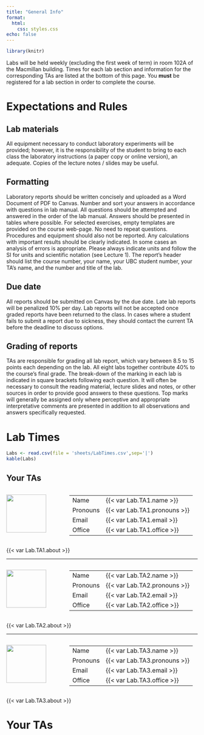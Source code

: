```yaml
---
title: "General Info"
format: 
  html:
    css: styles.css
echo: false
---
```


```r

library(knitr)
```

Labs will be held weekly (excluding the first week of term) in room 102A of the Macmillan building.  Times for each lab section and information for the corresponding TAs are listed at the bottom of this page.  You **must** be registered for a lab section in order to complete the course.


# Expectations and Rules

## Lab materials 

All equipment necessary to conduct laboratory experiments will be provided; however, it is the responsibility of the student to bring to each class the laboratory instructions (a paper copy or online version), an adequate. Copies of the lecture notes / slides may be useful.

## Formatting

Laboratory reports should be written concisely and uploaded as a Word Document of PDF to Canvas. Number and sort your answers in accordance with questions in lab manual. All questions should be attempted and answered in the order of the lab manual. Answers should be presented in tables where possible. For selected exercises, empty templates are provided on the course web-page. No need to repeat questions. Procedures and equipment should also not be reported. Any calculations with important results should be clearly indicated. In some cases an analysis of errors is appropriate. Please always indicate units and follow the SI for units and scientific notation (see Lecture 1). The report's header should list the course number, your name, your UBC student number, your TA's name, and the number and title of the lab.

## Due date

All reports should be submitted on Canvas by the due date. Late lab reports will be penalized 10% per day. Lab reports will not be accepted once graded reports have been returned to the class. In cases where a student fails to submit a report due to sickness, they should contact the current TA before the deadline to discuss options.

## Grading of reports

TAs are responsible for grading all lab report, which vary between 8.5 to 15 points each depending on the lab. All eight labs together contribute 40% to the course's final grade. The break-down of the marking in each lab is indicated in square brackets following each question. It will often be necessary to consult the reading material, lecture slides and notes, or other sources in order to provide good answers to these questions. Top marks will generally be assigned only where perceptive and appropriate interpretative comments are presented in addition to all observations and answers specifically requested.

# Lab Times

```r

Labs <- read.csv(file = 'sheets/LabTimes.csv',sep='|')
kable(Labs)

```

## Your TAs

:::: {.columns}

:::{.column width="30%"}

![](images/{{< var Lab.TA1.photo >}}){width=85%}

:::

:::{.column width="70%"}

 |
-----|:-----
Name|{{< var Lab.TA1.name >}}
Pronouns|{{< var Lab.TA1.pronouns >}}
Email|{{< var Lab.TA1.email >}}
Office|{{< var Lab.TA1.office >}}


::: 

::::

{{< var Lab.TA1.about >}}

---

:::: {.columns}

:::{.column width="30%"}

![](images/{{< var Lab.TA2.photo >}}){width=85%}

:::

:::{.column width="70%"}


 |
-----|:-----
Name|{{< var Lab.TA2.name >}}
Pronouns|{{< var Lab.TA2.pronouns >}}
Email|{{< var Lab.TA2.email >}}
Office|{{< var Lab.TA2.office >}}

::: 

::::

{{< var Lab.TA2.about >}}

---

:::: {.columns}

:::{.column width="30%"}

![](images/{{< var Lab.TA3.photo >}}){width=85%}

:::

:::{.column width="70%"}


 |
-----|:-----
Name|{{< var Lab.TA3.name >}}
Pronouns|{{< var Lab.TA3.pronouns >}}
Email|{{< var Lab.TA3.email >}}
Office|{{< var Lab.TA3.office >}}

::: 

::::

{{< var Lab.TA3.about >}}




# Your TAs 

